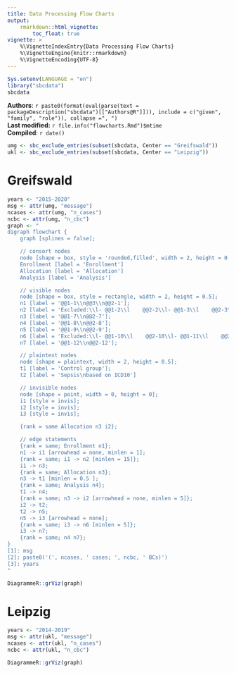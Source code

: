 ```yaml
---
title: Data Processing Flow Charts
output:
    rmarkdown::html_vignette:
        toc_float: true
vignette: >
    %\VignetteIndexEntry{Data Processing Flow Charts}
    %\VignetteEngine{knitr::rmarkdown}
    %\VignetteEncoding{UTF-8}
---
```


```r
Sys.setenv(LANGUAGE = "en")
library("sbcdata")
sbcdata
```

**Authors**: `r paste0(format(eval(parse(text = packageDescription("sbcdata")[["Authors@R"]])), include = c("given", "family", "role")), collapse =", ")`<br />
**Last modified:** `r file.info("flowcharts.Rmd")$mtime`<br />
**Compiled**: `r date()`

```r
umg <- sbc_exclude_entries(subset(sbcdata, Center == "Greifswald"))
ukl <- sbc_exclude_entries(subset(sbcdata, Center == "Leipzig"))
```

# Greifswald

```r
years <- "2015-2020"
msg <- attr(umg, "message")
ncases <- attr(umg, "n_cases")
ncbc <- attr(umg, "n_cbc")
graph <- "
digraph flowchart {
    graph [splines = false];

    // consort nodes
    node [shape = box, style = 'rounded,filled', width = 2, height = 0.5, fillcolor = '#7589af'];
    Enrollment [label = 'Enrollment']
    Allocation [label = 'Allocation']
    Analysis [label = 'Analysis']

    // visible nodes
    node [shape = box, style = rectangle, width = 2, height = 0.5];
    n1 [label = '@@1-1\\n@@3\\n@@2-1'];
    n2 [label = 'Excluded:\\l- @@1-2\\l    @@2-2\\l- @@1-3\\l    @@2-3\\l- @@1-4\\l    @@2-4\\l- @@1-5\\l    @@2-5\\l- @@1-6\\l    @@2-6\\l'];
    n3 [label = '@@1-7\\n@@2-7'];
    n4 [label = '@@1-8\\n@@2-8'];
    n5 [label = '@@1-9\\n@@2-9'];
    n6 [label = 'Excluded:\\l- @@1-10\\l    @@2-10\\l- @@1-11\\l    @@2-11\\l'];
    n7 [label = '@@1-12\\n@@2-12'];

    // plaintext nodes
    node [shape = plaintext, width = 2, height = 0.5];
    t1 [label = 'Control group'];
    t2 [label = 'Sepsis\nbased on ICD10']

    // invisible nodes
    node [shape = point, width = 0, height = 0];
    i1 [style = invis];
    i2 [style = invis];
    i3 [style = invis];

    {rank = same Allocation n3 i2};

    // edge statements
    {rank = same; Enrollment n1};
    n1 -> i1 [arrowhead = none, minlen = 1];
    {rank = same; i1 -> n2 [minlen = 15]};
    i1 -> n3;
    {rank = same; Allocation n3};
    n3 -> t1 [minlen = 0.5 ];
    {rank = same; Analysis n4};
    t1 -> n4;
    {rank = same; n3 -> i2 [arrowhead = none, minlen = 5]};
    i2 -> t2;
    t2 -> n5;
    n5 -> i3 [arrowhead = none];
    {rank = same; i3 -> n6 [minlen = 5]};
    i3 -> n7;
    {rank = same; n4 n7};
}
[1]: msg
[2]: paste0('(', ncases, ' cases; ', ncbc, ' BCs)')
[3]: years
"

DiagrammeR::grViz(graph)
```

# Leipzig

```r
years <- "2014-2019"
msg <- attr(ukl, "message")
ncases <- attr(ukl, "n_cases")
ncbc <- attr(ukl, "n_cbc")

DiagrammeR::grViz(graph)
```
